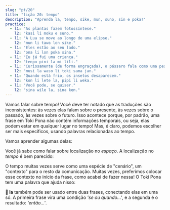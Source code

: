 ```yaml
---
slug: "pt/20"
title: "lição 20: tempo"
description: "Aprenda la, tenpo, sike, mun, suno, sin e poka!"
practice:
  - l1: "As plantas fazem fotossíntese."
    l2: "kasi li moku e suno."
  - l1: "A Lua se move ao longo de uma elipse."
    l2: "mun li tawa lon sike."
  - l1: "Eles estão ao seu lado."
    l2: "ona li lon poka sina."
  - l1: "Eu já fui uma criança."
    l2: "tenpo pini la mi lili."
  - l1: "Curiosamente (de forma engraçada), o pássaro fala como uma pessoa."
    l2: "musi la waso li toki sama jan."
  - l1: "Quando está frio, os insetos desaparecem."
    l2: "kon li lete la, pipi li weka."
  - l1: "Você pode, se quiser."
    l2: "sina wile la, sina ken."
---
```



Vamos falar sobre tempo! Você deve ter notado que as traduções são inconsistentes: às vezes elas falam sobre o presente, às vezes sobre o passado, às vezes sobre o futuro. Isso acontece porque, por padrão, uma frase em Toki Pona não contém informações temporais, ou seja, elas podem estar em qualquer lugar no tempo! Mas, é claro, podemos escolher ser mais específicos, usando palavras relacionadas ao tempo.

Vamos aprender algumas delas:

<List>
  <Word sl="tenpo" m="tempo, momento, situação" />
  <Word sl="sike" m="redondo, repetitivo, anual; círculo, bola" />
  <Word sl="mun" m="lua, corpo celeste" />
  <Word sl="suno" m="sol, luz do dia; brilhante" />
  <Word sl="sin" m="novo, fresco; de novo" />
  <Word sl="poka" m="lado, vizinhança; próximo" />
</List>

Você já sabe como falar sobre localização no *espaço*. A localização no *tempo* é bem parecido:

<List>
  <Word sl="lon tenpo kama" m="nos próximos tempos, no futuro" />
  <Word sl="lon tenpo pini" m="no tempo acabado, no passado" />
  <Word sl="lon tenpo ni" m="durante esse tempo" />
  <Sentence sl="soweli lili mi o kama suli lon tenpo kama!" m="Que meu gatinho cresça e fique grande no futuro!" />
  <Sentence sl="ma Loma li ma suli lon tenpo weka." m="Roma foi um grande império há muito tempo atrás." />
</List>

O tempo muitas vezes serve como uma espécie de "cenário", um "contexto" para o resto da comunicação. Muitas vezes, preferimos colocar esse contexto no início da frase, como acabei de fazer nessa! O Toki Pona tem uma palavra que ajuda nisso:

<List>
  <Word sl="la" m="quanto a ..., falando em ..., quando ..., se ..." />
  <Word sl="ken la" m="talvez, ..." />
  <Word sl="open la" m="para começar, ..." />
  <Word sl="lipu la" m="quanto ao livro, ..." />
  <Word sl="tenpo la" m="às vezes, ..." />
  <Word sl="tenpo pini la" m="no passado, ..." />
  <Word sl="tenpo suno kama la" m="no dia seguinte, ...; amanhã, ..." />
  <Sentence sl="sin la mi wile toki e ni:" m="Mais uma vez, só quero dizer que..." />
  <Sentence sl="mi pali e ni lon tenpo kama poka." m="Vou trabalhar nisso em breve." />
</List>

**󱤡 la** também pode ser usado entre duas frases, conectando elas em uma só. A primeira frase vira uma condição *'se ou quando...'*, e a segunda é o resultado: *'então...'*.

<List>
  <Word sl="suno li pini." m="O sol se põe." />
  <Word sl="mi lape." m="Eu durmo." />
  <Sentence sl="suno li pini la, mi lape." m="Quando o sol se põe, eu durmo." />
</List>

<Practice exercises={frontmatter.practice} />
